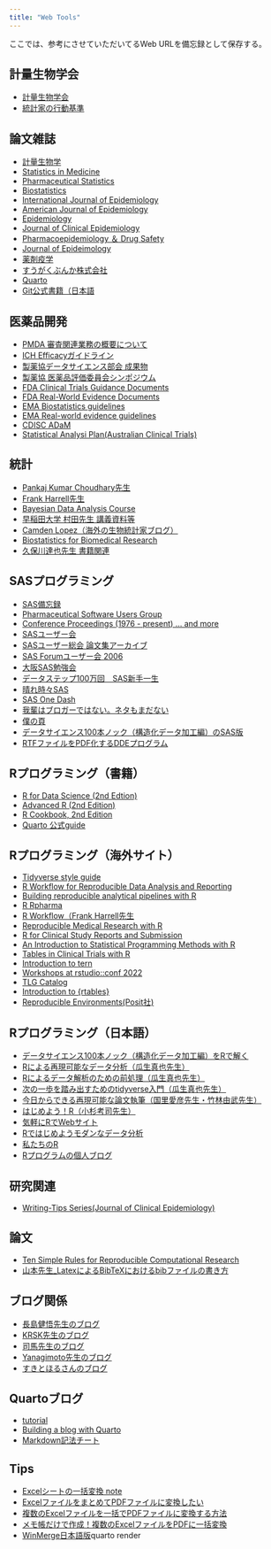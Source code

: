 ```yaml
---
title: "Web Tools"
---
```


ここでは、参考にさせていただいてるWeb URLを備忘録として保存する。

## 計量生物学会

-   [計量生物学会](https://www.biometrics.gr.jp/)
-   [統計家の行動基準](https://www.biometrics.gr.jp/news/all/standard_20150310.pdf)

## 論文雑誌

-   [計量生物学](https://www.jstage.jst.go.jp/browse/jjb/list/-char/ja)
-   [Statistics in Medicine](https://onlinelibrary.wiley.com/loi/10970258)
-   [Pharmaceutical Statistics](https://onlinelibrary.wiley.com/toc/15391612/current)
-   [Biostatistics](https://academic.oup.com/biostatistics)
-   [International Journal of Epidemiology](https://academic.oup.com/ije)
-   [American Journal of Epidemiology](https://academic.oup.com/aje)
-   [Epidemiology](https://journals.lww.com/epidem/pages/default.aspx)
-   [Journal of Clinical Epidemiology](https://www.sciencedirect.com/journal/journal-of-clinical-epidemiology)
-   [Pharmacoepidemiology ＆ Drug Safety](https://onlinelibrary.wiley.com/journal/10991557)
-   [Journal of Epideimology](https://jeaweb.jp/journal/issues/jstage/index.html)
-   [薬剤疫学](https://www.jstage.jst.go.jp/browse/jjpe/-char/ja)
-   [すうがくぶんか株式会社](https://sugakubunka.com/)
-   [Quarto](https://quarto.org/)
-   [Git公式書籍（日本語](https://git-scm.com/book/ja/v2)

## 医薬品開発

-   [PMDA 審査関連業務の概要について](https://www.pmda.go.jp/review-services/outline/0001.html)
-   [ICH Efficacyガイドライン](https://www.pmda.go.jp/int-activities/int-harmony/ich/0011.html)
-   [製薬協データサイエンス部会 成果物](https://www.jpma.or.jp/information/evaluation/results/allotment/results01.html#%E3%83%87%E3%83%BC%E3%82%BF%E3%82%B5%E3%82%A4%E3%82%A8%E3%83%B3%E3%82%B9)
-   [製薬協 医薬品評価委員会シンポジウム](https://www.jpma.or.jp/information/evaluation/symposium/index.html)
-   [FDA Clinical Trials Guidance Documents](https://www.fda.gov/science-research/clinical-trials-and-human-subject-protection/clinical-trials-guidance-documents)
-   [FDA Real-World Evidence Documents](https://www.fda.gov/science-research/science-and-research-special-topics/real-world-evidence)
-   [EMA Biostatistics guidelines](https://www.ema.europa.eu/en/human-regulatory-overview/research-and-development/scientific-guidelines/clinical-efficacy-safety-guidelines/biostatistics#topics)
-   [EMA Real-world evidence guidelines](https://www.ema.europa.eu/en/human-regulatory-overview/research-development/scientific-guidelines/clinical-efficacy-safety-guidelines/real-world-evidence)
-   [CDISC ADaM](https://www.cdisc.org/standards/foundational/adam)
-   [Statistical Analysi Plan(Australian Clinical Trials)](https://clinicaltrialsalliance.org.au/resource/statistical-analysis-plan/)

## 統計

-   [Pankaj Kumar Choudhary先生](https://personal.utdallas.edu/~pankaj/)
-   [Frank Harrell先生](https://www.fharrell.com/about)
-   [Bayesian Data Analysis Course](https://avehtari.github.io/BDA_course_Aalto/index.html)
-   [早稲田大学 村田先生 講義資料等](https://noboru-murata.github.io/lectures/)
-   [Camden Lopez（海外の生物統計家ブログ）](https://www.camdenlopez.com/about/)
-   [Biostatistics for Biomedical Research](https://hbiostat.org/bbrc/)
-   [久保川達也先生 書籍関連](https://sites.google.com/site/ktatsuya77/xian-dai)

## SASプログラミング

-   [SAS備忘録](https://sas-boubi.blogspot.com/2016/01/ifn-ifc4.html)
-   [Pharmaceutical Software Users Group](https://www.lexjansen.com/cgi-bin/xsl_transform.php?x=pharmasug2025)
-   [Conference Proceedings (1976 - present) ... and more](https://www.lexjansen.com/)
-   [SASユーザー会](https://www.sas.com/ja_jp/usergroups.html)
-   [SASユーザー総会 論文集アーカイブ](https://sites.google.com/view/sas-japan-user-group-archive/%E3%83%9B%E3%83%BC%E3%83%A0)
-   [SAS Forumユーザー会 2006](https://www.sas.com/offices/asiapacific/japan/usergroups/technical06/appendix.html)
-   [大阪SAS勉強会](https://sites.google.com/view/osakasasbenkyokai/%E3%83%9B%E3%83%BC%E3%83%A0)
-   [データステップ100万回　SAS新手一生](https://sas-tumesas.blogspot.com/)
-   [晴れ時々SAS](https://dengonmemo.blogspot.com/p/blog-page.html)
-   [SAS One Dash](https://sasonediver.blog.fc2.com/)
-   [我輩はブロガーではない。ネタもまだない](https://japelin.hatenablog.com/entry/2025/05/03/210416)
-   [僕の頁 <SASと臨床試験と雑談と>](http://sasboku.blog.fc2.com/blog-date-201402.html)
-   [データサイエンス100本ノック（構造化データ加工編）のSAS版](https://github.com/Nikkei-R-DataScience/sas-100knocks-preprocess/blob/main/answer/sas100knocks.ipynb)
-   [RTFファイルをPDF化するDDEプログラム](https://sasonediver.blog.fc2.com/blog-entry-342.html)

## Rプログラミング（書籍）

-   [R for Data Science (2nd Edtion)](https://r4ds.hadley.nz/)
-   [Advanced R (2nd Edition)](https://adv-r.hadley.nz/)
-   [R Cookbook, 2nd Edition](https://rc2e.com/)
-   [Quarto 公式guide](https://quarto.org/docs/guide/)

## Rプログラミング（海外サイト）

-   [Tidyverse style guide](https://style.tidyverse.org/index.html)
-   [R Workflow for Reproducible Data Analysis and Reporting](https://hbiostat.org/rflow/)
-   [Building reproducible analytical pipelines with R](https://raps-with-r.dev/)
-   [R Rpharma](https://rinpharma.com/)
-   [R Workflow（Frank Harrell先生](https://www.fharrell.com/post/rflow/)
-   [Reproducible Medical Research with R](https://rmrwr.netlify.app/)
-   [R for Clinical Study Reports and Submission](https://r4csr.org/)
-   [An Introduction to Statistical Programming Methods with R](https://smac-group.github.io/ds/)
-   [Tables in Clinical Trials with R](https://rconsortium.github.io/rtrs-wg/)
-   [Introduction to tern](https://cran.r-project.org/web/packages/tern/vignettes/tern.html)
-   [Workshops at rstudio::conf 2022](https://github.com/rstudio-conf-2022)
-   [TLG Catalog](https://insightsengineering.github.io/tlg-catalog/stable/)
-   [Introduction to {rtables}](https://insightsengineering.github.io/rtables/v0.6.10/articles/rtables.html)
-   [Reproducible Environments(Posit社)](https://solutions.posit.co/envs-pkgs/environments/)

## Rプログラミング（日本語）

-   [データサイエンス100本ノック（構造化データ加工編）をRで解く](https://zenn.dev/masayukeeeee/articles/a7fbdb6f2f38b9)
-   [Rによる再現可能なデータ分析（瓜生真也先生）](https://uribo.github.io/rrr/)
-   [Rによるデータ解析のための前処理（瓜生真也先生）](https://uribo.github.io/dmr/)
-   [次の一歩を踏み出すためのtidyverse入門（瓜生真也先生）](https://uribo.github.io/230827ism_ws/)
-   [今日からできる再現可能な論文執筆（国里愛彦先生・竹林由武先生）](https://ykunisato.github.io/jpa2020-tws-002/)
-   [はじめよう！R（小杉考司先生）](https://kosugitti.github.io/slides/TokyoR117/RforBeginner.html#r%E3%82%92%E3%81%95%E3%82%8F%E3%81%A3%E3%81%A6%E3%81%BF%E3%81%BE%E3%81%97%E3%82%87%E3%81%86)
-   [気軽にRでWebサイト](https://shohei-doi.github.io/academic-website/get-started.html)
-   [Rではじめようモダンなデータ分析](https://book.mynavi.jp/manatee/series/detail/id=54225)
-   [私たちのR](https://www.jaysong.net/RBook/)
-   [Rプログラムの個人ブログ](https://t-arae.blog/)

## 研究関連

-   [Writing-Tips Series(Journal of Clinical Epidemiology)](https://www.jclinepi.com/content/jce-Writing-Tips-Series)

## 論文

-   [Ten Simple Rules for Reproducible Computational Research](https://journals.plos.org/ploscompbiol/article?id=10.1371/journal.pcbi.1003285)
-   [山本先生_LatexによるBibTeXにおけるbibファイルの書き方](https://mathlandscape.com/latex-bib/)

## ブログ関係

-   [長島健悟先生のブログ](https://nshi.jp/)
-   [KRSK先生のブログ](https://www.krsk-phs.com/)
-   [司馬先生のブログ](https://162348.github.io/)
-   [Yanagimoto先生のブログ](https://zenn.dev/nicetak)
-   [すきとほるさんのブログ](https://nothing-without-poison.com/)

## Quartoブログ

-   [tutorial](https://ivelasq.quarto.pub/building-a-blog-with-quarto/intro.html)
-   [Building a blog with Quarto](https://qiita.com/Qiita/items/c686397e4a0f4f11683d)
-   [Markdown記法チート](https://qiita.com/Qiita/items/c686397e4a0f4f11683d)

## Tips

-   [Excelシートの一括変換 note](https://note.com/office_haru/n/n35ab7211eece)
-   [ExcelファイルをまとめてPDFファイルに変換したい](https://zenn.dev/takaha4k/articles/a0980bea89b883)
-   [複数のExcelファイルを一括でPDFファイルに変換する方法](https://kouritsukafiles.com/convert-excelfiles-to-pdf/)
-   [メモ帳だけで作成！複数のExcelファイルをPDFに一括変換](https://skainoblog.com/pdftoexcel/)
-   [WinMerge日本語版](https://winmergejp.bitbucket.io/)quarto render
